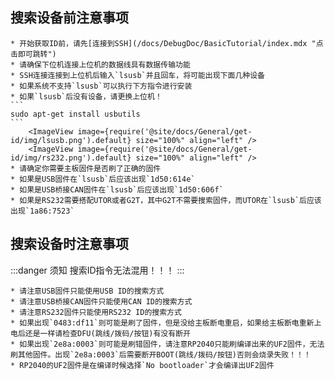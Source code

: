 

## 搜索设备前注意事项

    * 开始获取ID前，请先[连接到SSH](/docs/DebugDoc/BasicTutorial/index.mdx "点击即可跳转") 
    * 请确保下位机连接上位机的数据线具有数据传输功能
    * SSH连接连接到上位机后输入`lsusb`并且回车，将可能出现下面几种设备
    * 如果系统不支持`lsusb`可以执行下方指令进行安装
    * 如果`lsusb`后没有设备，请更换上位机！
    ```
    sudo apt-get install usbutils
    ```
        <ImageView image={require('@site/docs/General/get-id/img/lsusb.png').default} size="100%" align="left" />
        <ImageView image={require('@site/docs/General/get-id/img/rs232.png').default} size="100%" align="left" />
    * 请确定你需要主板固件是否刷了正确的固件
    * 如果是USB固件在`lsusb`后应该出现`1d50:614e`
    * 如果是USB桥接CAN固件在`lsusb`后应该出现`1d50:606f`
    * 如果是RS232需要搭配UTOR或者G2T，其中G2T不需要搜索固件，而UTOR在`lsusb`后应该出现`1a86:7523`

## 搜索设备时注意事项

:::danger 须知
搜索ID指令无法混用！！！
:::

    * 请注意USB固件只能使用USB ID的搜索方式
    * 请注意USB桥接CAN固件只能使用CAN ID的搜索方式
    * 请注意RS232固件只能使用RS232 ID的搜索方式
    * 如果出现`0483:df11`则可能是刷了固件，但是没给主板断电重启，如果给主板断电重新上电后还是一样请检查DFU(跳线/拨码/按钮)有没有断开
    * 如果出现`2e8a:0003`则可能是刷错固件，请注意RP2040只能刷编译出来的UF2固件，无法刷其他固件。出现`2e8a:0003`后需要断开BOOT(跳线/拨码/按钮)否则会烧录失败！！！
    * RP2040的UF2固件是在编译时候选择`No bootloader`才会编译出UF2固件